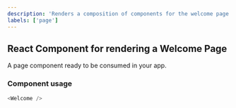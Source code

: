 ```yaml
---
description: 'Renders a composition of components for the welcome page'
labels: ['page']
---
```



## React Component for rendering a Welcome Page

A page component ready to be consumed in your app.

### Component usage

```js
<Welcome />
```